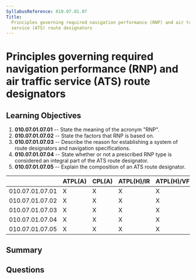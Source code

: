 ```yaml
---
SyllabusReference: 010.07.01.07
Title:
  Principles governing required navigation performance (RNP) and air traffic
  service (ATS) route designators
---
```


# Principles governing required navigation performance (RNP) and air traffic service (ATS) route designators

## Learning Objectives

1. **010.07.01.07.01** -- State the meaning of the acronym "RNP".
2. **010.07.01.07.02** -- State the factors that RNP is based on.
3. **010.07.01.07.03** -- Describe the reason for establishing a system of route
   designators and navigation specifications.
4. **010.07.01.07.04** -- State whether or not a prescribed RNP type is considered
   an integral part of the ATS route designator.
5. **010.07.01.07.05** -- Explain the composition of an ATS route designator.

|                 | ATPL(A) | CPL(A) | ATPL(H)/IR | ATPL(H)/VFR | CPL(H) | IR  | CBIR(A) |
| --------------- | ------- | ------ | ---------- | ----------- | ------ | --- | ------- |
| 010.07.01.07.01 | X       | X      | X          | X           | X      |     |         |
| 010.07.01.07.02 | X       | X      | X          | X           | X      |     |         |
| 010.07.01.07.03 | X       | X      | X          | X           | X      |     |         |
| 010.07.01.07.04 | X       | X      | X          | X           | X      |     |         |
| 010.07.01.07.05 | X       | X      | X          | X           | X      |     |         |

## Summary

## Questions
